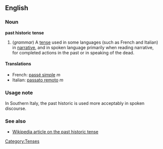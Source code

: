 ==English==
===Noun===
'''past historic tense'''

#(''grammar'') A [[tense]] used in some languages (such as French and Italian) in [[narrative]], and in spoken language primarily when reading narrative, for completed actions in the past or in speaking of the dead.

====Translations====
*French: [[passé simple]] ''m''
*Italian: [[passato remoto]] ''m''

===Usage note===
In Southern Italy, the past historic is used more acceptably in spoken discourse.  
===See also===
*[[w:past historic|Wikipedia article on the past historic tense]]

[[Category:Tenses]]